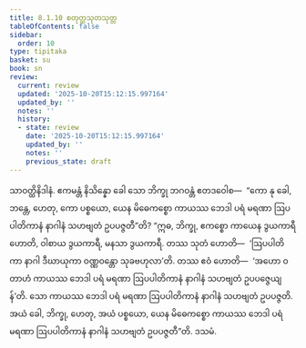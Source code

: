 ```yaml
---
title: 8.1.10 စတုတ္ထသုတသုတ္တ
tableOfContents: false
sidebar:
  order: 10
type: tipitaka
basket: su
book: sn
review:
  current: review
  updated: '2025-10-20T15:12:15.997164'
  updated_by: ''
  notes: ''
  history:
  - state: review
    date: '2025-10-20T15:12:15.997164'
    updated_by: ''
    notes: ''
    previous_state: draft
---
```



<DynamicBreadcrumb />


<ReviewStatus review={frontmatter.review} showDetails={true} />

<HypothesisAnnotation frontmatter={frontmatter} />

<Division number="351" book="sn" e="ch" v="18" p="330">

<Paragraph number="1172" book="sn">
သာဝတ္ထိနိဒါနံ. ဧကမန္တံ နိသိန္နော ခေါ သော ဘိက္ခု ဘဂဝန္တံ ဧတဒဝေါစ—  “ကော နု ခေါ, ဘန္တေ, ဟေတု, ကော ပစ္စယော, ယေန မိဓေကစ္စော ကာယဿ ဘေဒါ ပရံ မရဏာ ဩပပါတိကာနံ နာဂါနံ သဟဗျတံ ဥပပဇ္ဇတီ”တိ?
</Paragraph>

<Paragraph number="1173" book="sn">
“ဣဓ, ဘိက္ခု, ဧကစ္စော ကာယေန ဒွယကာရီ ဟောတိ, ဝါစာယ ဒွယကာရီ, မနသာ ဒွယကာရီ. တဿ သုတံ ဟောတိ—  ‘ဩပပါတိကာ နာဂါ ဒီဃာယုကာ ဝဏ္ဏဝန္တော သုခဗဟုလာ’တိ. တဿ ဧဝံ ဟောတိ—  ‘အဟော ဝတာဟံ ကာယဿ ဘေဒါ ပရံ မရဏာ ဩပပါတိကာနံ နာဂါနံ သဟဗျတံ ဥပပဇ္ဇေယျန်’တိ. သော ကာယဿ ဘေဒါ ပရံ မရဏာ ဩပပါတိကာနံ နာဂါနံ သဟဗျတံ ဥပပဇ္ဇတိ. အယံ ခေါ, ဘိက္ခု, ဟေတု, အယံ ပစ္စယော, ယေန မိဓေကစ္စော ကာယဿ ဘေဒါ ပရံ မရဏာ ဩပပါတိကာနံ နာဂါနံ သဟဗျတံ ဥပပဇ္ဇတီ”တိ.

</Paragraph>
</Division>

<Paragraph number="1174" type="center" book="sn">
ဒသမံ.
</Paragraph>